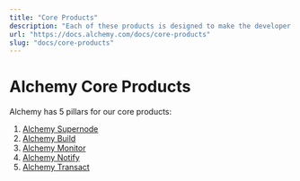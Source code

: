```yaml
---
title: "Core Products"
description: "Each of these products is designed to make the developer experience as seamless as possible."
url: "https://docs.alchemy.com/docs/core-products"
slug: "docs/core-products"
---
```


# Alchemy Core Products

Alchemy has 5 pillars for our core products:

1. [Alchemy Supernode](/docs/alchemy-supernode)
2. [Alchemy Build](/docs/alchemy-build)
3. [Alchemy Monitor](/docs/alchemy-monitor)
4. [Alchemy Notify](/docs/alchemy-notify)
5. [Alchemy Transact](/docs/alchemy-transact)
